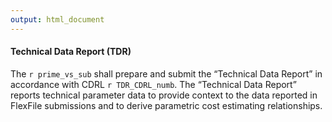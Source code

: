 ```yaml
---
output: html_document
---
```

#### Technical Data Report (TDR)
The `r prime_vs_sub` shall prepare and submit the "Technical Data Report" in accordance with CDRL `r TDR_CDRL_numb`. The "Technical Data Report" reports technical parameter data to provide context to the data reported in FlexFile submissions and to derive parametric cost estimating relationships.  
